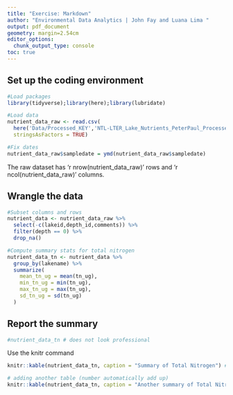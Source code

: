 ```yaml
---
title: "Exercise: Markdown"
author: "Environmental Data Analytics | John Fay and Luana Lima "
output: pdf_document
geometry: margin=2.54cm
editor_options: 
  chunk_output_type: console
toc: true
---
```


\listoftables

## Set up the coding environment

```r
#Load packages
library(tidyverse);library(here);library(lubridate)

#Load data
nutrient_data_raw <- read.csv(
  here('Data/Processed_KEY','NTL-LTER_Lake_Nutrients_PeterPaul_Processed.csv'),
  stringsAsFactors = TRUE)

#Fix dates
nutrient_data_raw$sampledate = ymd(nutrient_data_raw$sampledate)

```

The raw dataset has 'r nrow(nutrient_data_raw)' rows and 'r ncol(nutrient_data_raw)' columns.

## Wrangle the data

```r
#Subset columns and rows
nutrient_data <- nutrient_data_raw %>% 
  select(-c(lakeid,depth_id,comments)) %>% 
  filter(depth == 0) %>% 
  drop_na()

#Compute summary stats for total nitrogen
nutrient_data_tn <- nutrient_data %>% 
  group_by(lakename) %>% 
  summarize(
    mean_tn_ug = mean(tn_ug),
    min_tn_ug = min(tn_ug),
    max_tn_ug = max(tn_ug),
    sd_tn_ug = sd(tn_ug)
  )
```

\newpage
## Report the summary
```r
#nutrient_data_tn # does not look professional
```

Use the knitr command

```r

knitr::kable(nutrient_data_tn, caption = "Summary of Total Nitrogen") # very professional

# adding another table (number automatically add up)
knitr::kable(nutrient_data_tn, caption = "Another summary of Total Nitrogen")

```






